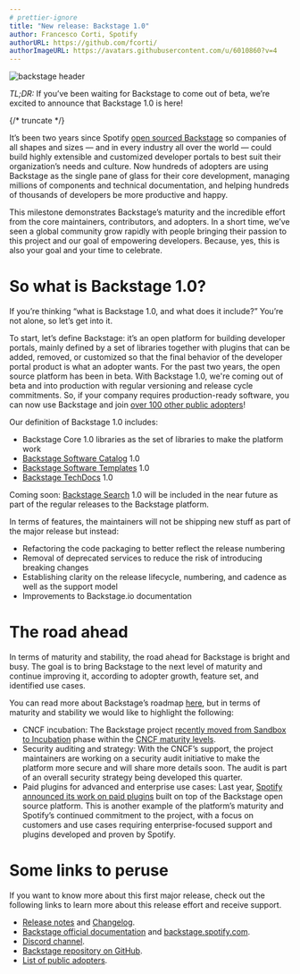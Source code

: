 ```yaml
---
# prettier-ignore
title: "New release: Backstage 1.0"
author: Francesco Corti, Spotify
authorURL: https://github.com/fcorti/
authorImageURL: https://avatars.githubusercontent.com/u/6010860?v=4
---
```


![backstage header](assets/22-03-16/release.1.0.gif)

_TL;DR:_ If you’ve been waiting for Backstage to come out of beta, we’re excited to announce that Backstage 1.0 is here!

{/* truncate */}

It’s been two years since Spotify [open sourced Backstage](https://backstage.io/blog/2020/03/16/announcing-backstage) so companies of all shapes and sizes — and in every industry all over the world — could build highly extensible and customized developer portals to best suit their organization’s needs and culture. Now hundreds of adopters are using Backstage as the single pane of glass for their core development, managing millions of components and technical documentation, and helping hundreds of thousands of developers be more productive and happy.

This milestone demonstrates Backstage’s maturity and the incredible effort from the core maintainers, contributors, and adopters. In a short time, we’ve seen a global community grow rapidly with people bringing their passion to this project and our goal of empowering developers. Because, yes, this is also your goal and your time to celebrate.

# So what is Backstage 1.0?

If you’re thinking “what is Backstage 1.0, and what does it include?” You’re not alone, so let’s get into it.

To start, let’s define Backstage: it’s an open platform for building developer portals, mainly defined by a set of libraries together with plugins that can be added, removed, or customized so that the final behavior of the developer portal product is what an adopter wants. For the past two years, the open source platform has been in beta. With Backstage 1.0, we're coming out of beta and into production with regular versioning and release cycle commitments. So, if your company requires production-ready software, you can now use Backstage and join [over 100 other public adopters](https://github.com/backstage/backstage/blob/master/ADOPTERS.md)!

Our definition of Backstage 1.0 includes:

- Backstage Core 1.0 libraries as the set of libraries to make the platform work
- [Backstage Software Catalog](https://backstage.io/docs/features/software-catalog/) 1.0
- [Backstage Software Templates](https://backstage.io/docs/features/software-templates/) 1.0
- [Backstage TechDocs](https://backstage.io/docs/features/techdocs/) 1.0

Coming soon: [Backstage Search](https://backstage.io/docs/features/search/) 1.0 will be included in the near future as part of the regular releases to the Backstage platform.

In terms of features, the maintainers will not be shipping new stuff as part of the major release but instead:

- Refactoring the code packaging to better reflect the release numbering
- Removal of deprecated services to reduce the risk of introducing breaking changes
- Establishing clarity on the release lifecycle, numbering, and cadence as well as the support model
- Improvements to Backstage.io documentation

# The road ahead

In terms of maturity and stability, the road ahead for Backstage is bright and busy. The goal is to bring Backstage to the next level of maturity and continue improving it, according to adopter growth, feature set, and identified use cases.

You can read more about Backstage’s roadmap [here](https://backstage.io/docs/overview/roadmap), but in terms of maturity and stability we would like to highlight the following:

- CNCF incubation: The Backstage project [recently moved from Sandbox to Incubation](https://www.cncf.io/blog/2022/03/15/backstage-project-joins-the-cncf-incubator/) phase within the [CNCF maturity levels](https://www.cncf.io/projects/#:~:text=Maturity%20levels,should%20be%20adopting%20different%20projects.).
- Security auditing and strategy: With the CNCF’s support, the project maintainers are working on a security audit initiative to make the platform more secure and will share more details soon. The audit is part of an overall security strategy being developed this quarter.
- Paid plugins for advanced and enterprise use cases: Last year, [Spotify announced its work on paid plugins](https://backstage.spotify.com/blog/paid-plugins-announcement/) built on top of the Backstage open source platform. This is another example of the platform’s maturity and Spotify’s continued commitment to the project, with a focus on customers and use cases requiring enterprise-focused support and plugins developed and proven by Spotify.

# Some links to peruse

If you want to know more about this first major release, check out the following links to learn more about this release effort and receive support.

- [Release notes](https://backstage.io/docs/releases/v1.0.0) and [Changelog](https://github.com/backstage/backstage/releases/tag/v1.0.0).
- [Backstage official documentation](https://backstage.io/docs/) and [backstage.spotify.com](https://backstage.spotify.com/).
- [Discord channel](https://discord.gg/backstage-687207715902193673).
- [Backstage repository on GitHub](https://github.com/backstage/backstage).
- [List of public adopters](https://github.com/backstage/backstage/blob/master/ADOPTERS.md).
